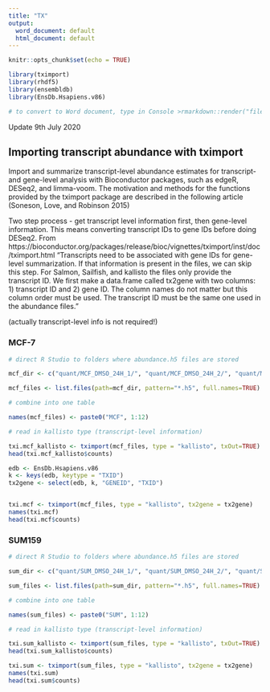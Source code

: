 ```yaml
---
title: "TX"
output:
  word_document: default
  html_document: default
---
```


```r
knitr::opts_chunk$set(echo = TRUE)

library(tximport)
library(rhdf5)
library(ensembldb)
library(EnsDb.Hsapiens.v86)

# to convert to Word document, type in Console >rmarkdown::render("file_name.Rmd")

```

Update 9th July 2020

## Importing transcript abundance with tximport

Import and summarize transcript-level abundance estimates for transcript- and gene-level analysis with Bioconductor packages, such as edgeR, DESeq2, and limma-voom. The motivation and methods for the functions provided by the tximport package are described in the following article (Soneson, Love, and Robinson 2015)

Two step process - get transcript level information first, then gene-level information. This means converting transcript IDs to gene IDs before doing DESeq2.
From https://bioconductor.org/packages/release/bioc/vignettes/tximport/inst/doc/tximport.html
"Transcripts need to be associated with gene IDs for gene-level summarization. If that information is present in the files, we can skip this step. For Salmon, Sailfish, and kallisto the files only provide the transcript ID. We first make a data.frame called tx2gene with two columns: 1) transcript ID and 2) gene ID. The column names do not matter but this column order must be used. The transcript ID must be the same one used in the abundance files."

(actually transcript-level info is not required!)

### MCF-7

```r
# direct R Studio to folders where abundance.h5 files are stored

mcf_dir <- c("quant/MCF_DMSO_24H_1/", "quant/MCF_DMSO_24H_2/", "quant/MCF_DMSO_24H_3/", "quant/MCF_DMSO_7D_1/", "quant/MCF_DMSO_7D_2","quant/MCF_DMSO_7D_3/", "quant/MCF_SGC_24H_1/", "quant/MCF_SGC_24H_2/", "quant/MCF_SGC_24H_3/", "quant/MCF_SGC_7D_1/", "quant/MCF_SGC_7D_2/", "quant/MCF_SGC_7D_3/")

mcf_files <- list.files(path=mcf_dir, pattern="*.h5", full.names=TRUE)

# combine into one table

names(mcf_files) <- paste0("MCF", 1:12)

# read in kallisto type (transcript-level information)

txi.mcf_kallisto <- tximport(mcf_files, type = "kallisto", txOut=TRUE)
head(txi.mcf_kallisto$counts)

```

```r


edb <- EnsDb.Hsapiens.v86
k <- keys(edb, keytype = "TXID")
tx2gene <- select(edb, k, "GENEID", "TXID")


txi.mcf <- tximport(mcf_files, type = "kallisto", tx2gene = tx2gene)
names(txi.mcf)
head(txi.mcf$counts)

```


### SUM159
```r
# direct R Studio to folders where abundance.h5 files are stored

sum_dir <- c("quant/SUM_DMSO_24H_1/", "quant/SUM_DMSO_24H_2/", "quant/SUM_DMSO_24H_3/", "quant/SUM_DMSO_7D_1/", "quant/SUM_DMSO_7D_2","quant/SUM_DMSO_7D_3/", "quant/SUM_SGC_24H_1/", "quant/SUM_SGC_24H_2/", "quant/SUM_SGC_24H_3/", "quant/SUM_SGC_7D_1/", "quant/SUM_SGC_7D_2/", "quant/SUM_SGC_7D_3/")

sum_files <- list.files(path=sum_dir, pattern="*.h5", full.names=TRUE)

# combine into one table

names(sum_files) <- paste0("SUM", 1:12)

# read in kallisto type (transcript-level information)

txi.sum_kallisto <- tximport(sum_files, type = "kallisto", txOut=TRUE)
head(txi.sum_kallisto$counts)

```

```r
txi.sum <- tximport(sum_files, type = "kallisto", tx2gene = tx2gene)
names(txi.sum)
head(txi.sum$counts)

```
